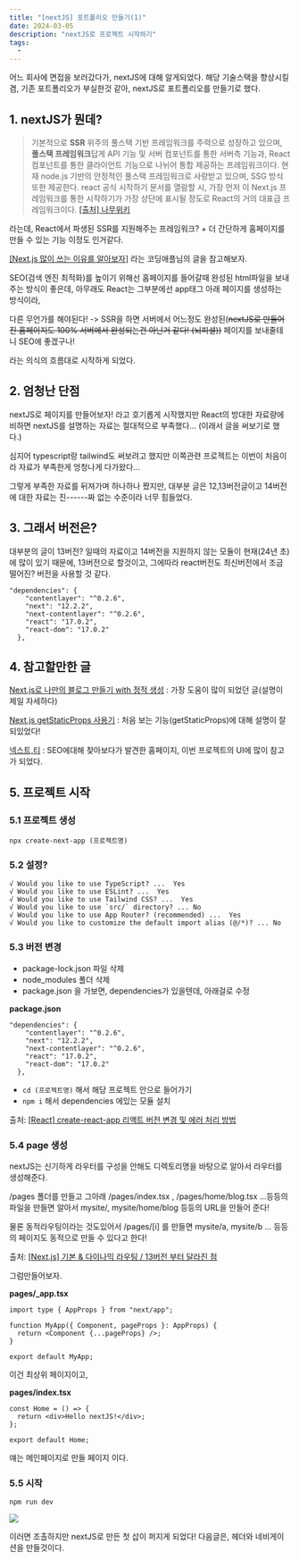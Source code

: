 ```yaml
---
title: "[nextJS] 포트폴리오 만들기(1)"
date: 2024-03-05
description: "nextJS로 프로젝트 시작하기"
tags:
  -
---
```


어느 회사에 면접을 보러갔다가, nextJS에 대해 알게되었다.
해당 기술스택을 향상시킬겸, 기존 포트폴리오가 부실한것 같아, nextJS로 포트폴리오를 만들기로 했다.

## 1. nextJS가 뭔데?

> 기본적으로 **SSR** 위주의 풀스택 기반 프레임워크를 주력으로 성장하고 있으며, **풀스택 프레임워크**답게 API 기능 및 서버 컴포넌트를 통한 서버측 기능과, React 컴포넌트를 통한 클라이언트 기능으로 나뉘어 통합 제공하는 프레임워크이다. 현재 node.js 기반의 안정적인 풀스택 프레임워크로 사랑받고 있으며, SSG 방식 또한 제공한다. react 공식 시작하기 문서를 열람할 시, 가장 먼저 이 Next.js 프레임워크를 통한 시작하기가 가장 상단에 표시될 정도로 React의 거의 대표급 프레임워크이다.
> [[출처] 나무위키](https://namu.wiki/w/Next.js?from=NextJS)

라는데, React에서 파생된 SSR를 지원해주는 프레임워크? + 더 간단하게 홈페이지를 만들 수 있는 기능
이정도 인거같다.

[[Next.js 많이 쓰는 이유를 알아보자]](https://codingapple.com/unit/nextjs-0-ot/) 라는 코딩애플님의 글을 참고해보자.

SEO(검색 엔진 최적화)를 높이기 위해선 홈페이지를 들어갈때 완성된 html파일을 보내주는 방식이 좋은데, 아무래도 React는 그부분에선 app태그 아래 페이지를 생성하는 방식이라,

다른 무언가를 해야된다! -> SSR을 하면 서버에서 어느정도 완성된(~~nextJS로 만들어진 홈페이지도 100% 서버에서 완성되는건 아닌거 같다! (뇌피셜))~~ 페이지를 보내줄테니 SEO에 좋겠구나!

라는 의식의 흐름대로 시작하게 되었다.

## 2. 엄청난 단점

nextJS로 페이지를 만들어보자! 라고 호기롭게 시작했지만 React의 방대한 자료량에 비하면 nextJS를 설명하는 자료는 절대적으로 부족했다... (이래서 글을 써보기로 했다.)

심지어 typescript랑 tailwind도 써보려고 했지만 이쪽관련 프로젝트는 이번이 처음이라 자료가 부족한게 엉청나게 다가왔다...

그렇게 부족한 자료를 뒤져가며 하나하나 짰지만, 대부분 글은 12,13버전글이고 14버전에 대한 자료는 진------짜 없는 수준이라 너무 힘들었다.

## 3. 그래서 버전은?

대부분의 글이 13버전? 일때의 자료이고 14버전을 지원하지 않는 모듈이 현재(24년 초)에 많이 있기 때문에, 13버전으로 할것이고, 그에따라 react버전도 최신버전에서 조금 떨어진? 버전을 사용할 것 같다.

>

```
"dependencies": {
    "contentlayer": "^0.2.6",
    "next": "12.2.2",
    "next-contentlayer": "^0.2.6",
    "react": "17.0.2",
    "react-dom": "17.0.2"
  },
```

## 4. 참고할만한 글

[Next.js로 나만의 블로그 만들기 with 정적 생성](https://miryang.dev/blog/build-blog-with-nextjs) : 가장 도움이 많이 되었던 글(설명이 제일 자세하다)

[Next.js getStaticProps 사용기](https://velog.io/@taeung/Next.js-getStaticProps-%EC%82%AC%EC%9A%A9%EA%B8%B0) : 처음 보는 기능(getStaticProps)에 대해 설명이 잘되있었다!

[넥스트,티](https://www.next-t.co.kr/) : SEO에대해 찾아보다가 발견한 홈페이지, 이번 프로젝트의 UI에 많이 참고가 되었다.

## 5. 프로젝트 시작

### 5.1 프로젝트 생성

>

```
npx create-next-app (프로젝트명)
```

### 5.2 설정?

```
√ Would you like to use TypeScript? ...  Yes
√ Would you like to use ESLint? ...  Yes
√ Would you like to use Tailwind CSS? ...  Yes
√ Would you like to use `src/` directory? ... No
√ Would you like to use App Router? (recommended) ...  Yes
√ Would you like to customize the default import alias (@/*)? ... No
```

### 5.3 버전 변경

- package-lock.json 파일 삭제
- node_modules 폴더 삭제
- package.json 을 가보면, dependencies가 있을텐데, 아래걸로 수정

**package.json**

```
"dependencies": {
    "contentlayer": "^0.2.6",
    "next": "12.2.2",
    "next-contentlayer": "^0.2.6",
    "react": "17.0.2",
    "react-dom": "17.0.2"
  },
```

- `cd (프로젝트명)` 해서 해당 프로젝트 안으로 들어가기
- `npm i` 해서 dependencies 에있는 모듈 설치

출처: [[React] create-react-app 리액트 버전 변경 및 에러 처리 방법](https://curryyou.tistory.com/479)

### 5.4 page 생성

nextJS는 신기하게 라우터를 구성을 안해도 디렉토리명을 바탕으로 알아서 라우터를 생성해준다.

/pages 폴더를 만들고 그아래 /pages/index.tsx , /pages/home/blog.tsx ...등등의 파일을 만들면 알아서 mysite/, mysite/home/blog 등등의 URL을 만들어 준다!

물론 동적라우팅이라는 것도있어서 /pages/[i] 를 만들면 mysite/a, mysite/b ... 등등의 페이지도 동적으로 만들 수 있다고 한다!

출처: [[Next.js] 기본 & 다이나믹 라우팅 / 13버전 부터 달라진 점](https://pottatt0.tistory.com/entry/TIL-Nextjs-%EB%8F%99%EC%A0%81-%EB%9D%BC%EC%9A%B0%ED%8C%85-Dynamic-Routing)

그럼만들어보자.

**pages/\_app.tsx**

```
import type { AppProps } from "next/app";

function MyApp({ Component, pageProps }: AppProps) {
  return <Component {...pageProps} />;
}

export default MyApp;

```

이건 최상위 페이지이고,

**pages/index.tsx**

```
const Home = () => {
  return <div>Hello nextJS!</div>;
};

export default Home;

```

얘는 메인페이지로 만들 페이지 이다.

### 5.5 시작

```
npm run dev
```

![](https://velog.velcdn.com/images/nabongsun/post/ce7774a4-c7e2-4d41-86e4-731413fd6881/image.png)

이러면 조촐하지만 nextJS로 만든 첫 삽이 퍼지게 되었다! 다음글은, 헤더와 네비게이션을 만들것이다.
